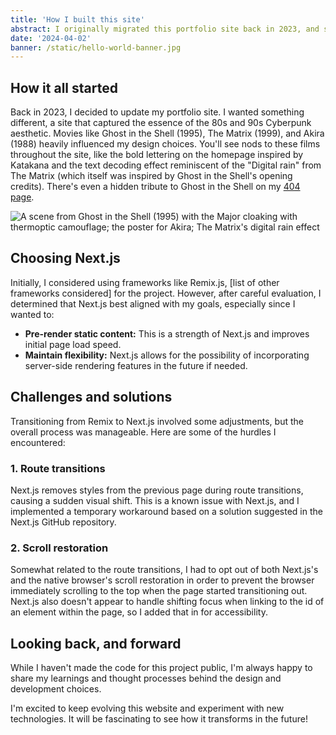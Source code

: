 ```yaml
---
title: 'How I built this site'
abstract: I originally migrated this portfolio site back in 2023, and since then it's evolved quite a bit. Recently I migrated from Create React App to Next.js and made some major upgrades in the process.
date: '2024-04-02'
banner: /static/hello-world-banner.jpg
---
```


## How it all started

Back in 2023, I decided to update my portfolio site. I wanted something different, a site that captured the essence of the 80s and 90s Cyberpunk aesthetic. Movies like Ghost in the Shell (1995), The Matrix (1999), and Akira (1988) heavily influenced my design choices. You'll see nods to these films throughout the site, like the bold lettering on the homepage inspired by Katakana and the text decoding effect reminiscent of the "Digital rain" from The Matrix (which itself was inspired by Ghost in the Shell's opening credits). There's even a hidden tribute to Ghost in the Shell on my [404 page](/404).

![A scene from Ghost in the Shell (1995) with the Major cloaking with thermoptic camouflage; the poster for Akira; The Matrix's digital rain effect](/static/inspiration.png)

## Choosing Next.js

Initially, I considered using frameworks like Remix.js, [list of other frameworks considered] for the project. However, after careful evaluation, I determined that Next.js best aligned with my goals, especially since I wanted to:

- **Pre-render static content:** This is a strength of Next.js and improves initial page load speed.
- **Maintain flexibility:** Next.js allows for the possibility of incorporating server-side rendering features in the future if needed.

## Challenges and solutions

Transitioning from Remix to Next.js involved some adjustments, but the overall process was manageable. Here are some of the hurdles I encountered:

### 1. Route transitions

Next.js removes styles from the previous page during route transitions, causing a sudden visual shift. This is a known issue with Next.js, and I implemented a temporary workaround based on a solution suggested in the Next.js GitHub repository.
### 2. Scroll restoration

Somewhat related to the route transitions, I had to opt out of both Next.js's and the native browser's scroll restoration in order to prevent the browser immediately scrolling to the top when the page started transitioning out. Next.js also doesn't appear to handle shifting focus when linking to the id of an element within the page, so I added that in for accessibility.

## Looking back, and forward

While I haven't made the code for this project public, I'm always happy to share my learnings and thought processes behind the design and development choices.

I'm excited to keep evolving this website and experiment with new technologies. It will be fascinating to see how it transforms in the future!